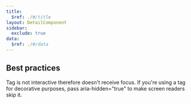 ```yaml
---
title:
  $ref: ./#/title
layout: DetailComponent
sidebar:
  exclude: true
data:
  $ref: ./#/data
---
```


## Best practices

Tag is not interactive therefore doesn't receive focus. If you're using a tag for decorative purposes, pass aria-hidden="true" to make screen readers skip it.
